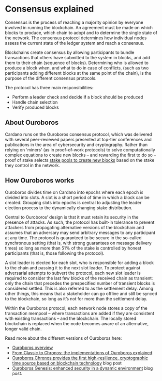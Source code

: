 # Consensus explained

Consensus is the process of reaching a majority opinion by everyone involved in running the blockchain. An agreement must be made on which blocks to produce, which chain to adopt and to determine the single state of the network. The consensus protocol determines how individual nodes assess the current state of the ledger system and reach a consensus.

Blockchains create consensus by allowing participants to bundle transactions that others have submitted to the system in blocks, and add them to their chain (sequence of blocks). Determining who is allowed to produce a block when, and what to do in case of conflicts, (such as two participants adding different blocks at the same point of the chain), is the purpose of the different consensus protocols.

The protocol has three main responsibilities:

*   Perform a leader check and decide if a block should be produced
*   Handle chain selection
*   Verify produced blocks

About Ouroboros
---------------

Cardano runs on the Ouroboros consensus protocol, which was delivered with several peer-reviewed papers presented at top-tier conferences and publications in the area of cybersecurity and cryptography. Rather than relying on 'miners' (as in proof-of-work protocols) to solve computationally complex equations to create new blocks – and rewarding the first to do so – proof of stake selects [stake pools to create new blocks](https://docs.cardano.org/new-to-cardano/cardano-nodes/#howdoesitwork) based on the stake they control in the network.

How Ouroboros works
-------------------

Ouroboros divides time on Cardano into epochs where each epoch is divided into slots. A slot is a short period of time in which a block can be created. Grouping slots into epochs is central to adjusting the leader election process to the dynamically changing stake distribution.

Central to Ouroboros’ design is that it must retain its security in the presence of attacks. As such, the protocol has built-in tolerance to prevent attackers from propagating alternative versions of the blockchain and assumes that an adversary may send arbitrary messages to any participant at any time. The protocol is guaranteed to be secure in the so-called synchronous setting (that is, with strong guarantees on message delivery times) so long as more than 51% of the stake is controlled by honest participants (that is, those following the protocol).

A slot leader is elected for each slot, who is responsible for adding a block to the chain and passing it to the next slot leader. To protect against adversarial attempts to subvert the protocol, each new slot leader is required to consider the last few blocks of the received chain as transient: only the chain that precedes the prespecified number of transient blocks is considered settled. This is also referred to as the settlement delay. Among other things, this means that a stakeholder can go offline and still be synced to the blockchain, so long as it’s not for more than the settlement delay.

Within the Ouroboros protocol, each network node stores a copy of the transaction mempool – where transactions are added if they are consistent with existing transactions – and the blockchain. The locally stored blockchain is replaced when the node becomes aware of an alternative, longer valid chain.

Read more about the different versions of Ouroboros here:

*   [Ouroboros overview](https://docs.cardano.org/learn/ouroboros-overview)
*   [From Classic to Chronos: the implementations of Ouroboros explained](https://iohk.io/en/blog/posts/2022/06/03/from-classic-to-chronos-the-implementations-of-ouroboros-explained/)
*   [Ouroboros Chronos provides the first high-resilience, cryptographic time source based on blockchain technology](https://iohk.io/en/blog/posts/2021/10/27/ouroboros-chronos-provides-the-first-high-resilience-cryptographic-time-source-based-on-blockchain/) blog post
*   [Ouroboros Genesis: enhanced security in a dynamic environment](https://iohk.io/en/blog/posts/2023/02/09/ouroboros-genesis-enhanced-security-in-a-dynamic-environment/) blog post.